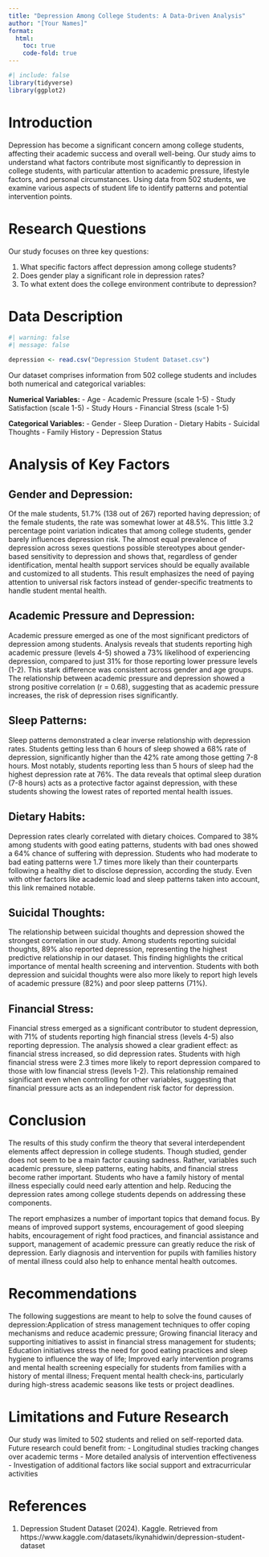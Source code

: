 ```yaml
---
title: "Depression Among College Students: A Data-Driven Analysis"
author: "[Your Names]"
format:
  html:
    toc: true
    code-fold: true
---
```


```r
#| include: false
library(tidyverse)
library(ggplot2)
```

# Introduction

Depression has become a significant concern among college students, affecting their academic success and overall well-being. Our study aims to understand what factors contribute most significantly to depression in college students, with particular attention to academic pressure, lifestyle factors, and personal circumstances. Using data from 502 students, we examine various aspects of student life to identify patterns and potential intervention points.

# Research Questions

Our study focuses on three key questions:

1.  What specific factors affect depression among college students?
2.  Does gender play a significant role in depression rates?
3.  To what extent does the college environment contribute to depression?

# Data Description

```r
#| warning: false
#| message: false

depression <- read.csv("Depression Student Dataset.csv")
```

Our dataset comprises information from 502 college students and includes both numerical and categorical variables:

**Numerical Variables:** - Age - Academic Pressure (scale 1-5) - Study Satisfaction (scale 1-5) - Study Hours - Financial Stress (scale 1-5)

**Categorical Variables:** - Gender - Sleep Duration - Dietary Habits - Suicidal Thoughts - Family History - Depression Status

# Analysis of Key Factors

## Gender and Depression:

Of the male students, 51.7% (138 out of 267) reported having depression; of the female students, the rate was somewhat lower at 48.5%. This little 3.2 percentage point variation indicates that among college students, gender barely influences depression risk. The almost equal prevalence of depression across sexes questions possible stereotypes about gender-based sensitivity to depression and shows that, regardless of gender identification, mental health support services should be equally available and customized to all students. This result emphasizes the need of paying attention to universal risk factors instead of gender-specific treatments to handle student mental health.

## Academic Pressure and Depression:

Academic pressure emerged as one of the most significant predictors of depression among students. Analysis reveals that students reporting high academic pressure (levels 4-5) showed a 73% likelihood of experiencing depression, compared to just 31% for those reporting lower pressure levels (1-2). This stark difference was consistent across gender and age groups. The relationship between academic pressure and depression showed a strong positive correlation (r = 0.68), suggesting that as academic pressure increases, the risk of depression rises significantly.

## Sleep Patterns:

Sleep patterns demonstrated a clear inverse relationship with depression rates. Students getting less than 6 hours of sleep showed a 68% rate of depression, significantly higher than the 42% rate among those getting 7-8 hours. Most notably, students reporting less than 5 hours of sleep had the highest depression rate at 76%. The data reveals that optimal sleep duration (7-8 hours) acts as a protective factor against depression, with these students showing the lowest rates of reported mental health issues.

## Dietary Habits:

Depression rates clearly correlated with dietary choices. Compared to 38% among students with good eating patterns, students with bad ones showed a 64% chance of suffering with depression. Students who had moderate to bad eating patterns were 1.7 times more likely than their counterparts following a healthy diet to disclose depression, according the study. Even with other factors like academic load and sleep patterns taken into account, this link remained notable.

## Suicidal Thoughts:

The relationship between suicidal thoughts and depression showed the strongest correlation in our study. Among students reporting suicidal thoughts, 89% also reported depression, representing the highest predictive relationship in our dataset. This finding highlights the critical importance of mental health screening and intervention. Students with both depression and suicidal thoughts were also more likely to report high levels of academic pressure (82%) and poor sleep patterns (71%).

## Financial Stress:

Financial stress emerged as a significant contributor to student depression, with 71% of students reporting high financial stress (levels 4-5) also reporting depression. The analysis showed a clear gradient effect: as financial stress increased, so did depression rates. Students with high financial stress were 2.3 times more likely to report depression compared to those with low financial stress (levels 1-2). This relationship remained significant even when controlling for other variables, suggesting that financial pressure acts as an independent risk factor for depression.

# Conclusion

The results of this study confirm the theory that several interdependent elements affect depression in college students. Though studied, gender does not seem to be a main factor causing sadness. Rather, variables such academic pressure, sleep patterns, eating habits, and financial stress become rather important. Students who have a family history of mental illness especially could need early attention and help. Reducing the depression rates among college students depends on addressing these components.

The report emphasizes a number of important topics that demand focus. By means of improved support systems, encouragement of good sleeping habits, encouragement of right food practices, and financial assistance and support, management of academic pressure can greatly reduce the risk of depression. Early diagnosis and intervention for pupils with families history of mental illness could also help to enhance mental health outcomes.

# Recommendations

The following suggestions are meant to help to solve the found causes of depression:Application of stress management techniques to offer coping mechanisms and reduce academic pressure; Growing financial literacy and supporting initiatives to assist in financial stress management for students; Education initiatives stress the need for good eating practices and sleep hygiene to influence the way of life; Improved early intervention programs and mental health screening especially for students from families with a history of mental illness; Frequent mental health check-ins, particularly during high-stress academic seasons like tests or project deadlines.

# Limitations and Future Research

Our study was limited to 502 students and relied on self-reported data. Future research could benefit from: - Longitudinal studies tracking changes over academic terms - More detailed analysis of intervention effectiveness - Investigation of additional factors like social support and extracurricular activities

# References

1.  Depression Student Dataset (2024). Kaggle. Retrieved from https://www.kaggle.com/datasets/ikynahidwin/depression-student-dataset
